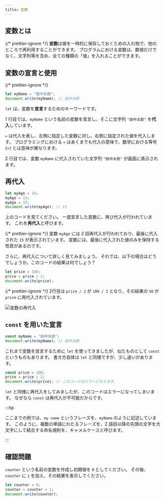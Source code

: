 ```yaml
---
title: 変数
---
```


## <Term>変数</Term>とは

{/* prettier-ignore */}
<Term>**変数**</Term>は値を一時的に保存しておくための入れ物で、他のところで再利用することができます。
プログラムにおける<Term>変数</Term>は、数値だけでなく、<Term>文字列</Term>等を含め、全ての種類の「<Term>値</Term>」を入れることができます。

## <Term>変数</Term>の<Term>宣言</Term>と使用

{/* prettier-ignore */}
```javascript
let myName = "田中太郎";
document.write(myName); // 田中太郎
```

`let` は、<Term>変数</Term>を<Term>**宣言**</Term>するためのキーワードです。

1 行目では、`myName` という名前の<Term>変数</Term>を<Term>宣言</Term>し、そこに文字列 `"田中太郎"` を<Term>**代入**</Term>しています。

`=` は<Term>代入</Term>を表し、左側に指定した<Term>変数</Term>に対し、右側に指定された<Term>値</Term>を<Term>代入</Term>します。
プログラミングにおける `=` はあくまでも代入の意味で、数学における等号 ($=$) とは意味が異なります。

2 行目では、<Term>変数</Term> `myName` に<Term>代入</Term>されていた<Term>文字列</Term> `"田中太郎"` が画面に表示されます。

## 再代入

```javascript
let myAge = 14;
myAge = 13;
myAge = 15;
document.write(myAge); // 15
```

上のコードを見てください。
一度宣言した変数に、再び代入が行われています。
これを**再代入**と呼びます。

{/* prettier-ignore */}
<Term>変数</Term> `myAge` には 2 回再<Term>代入</Term>が行われており、最後に<Term>代入</Term>された `15` が表示されています。
<Term>変数</Term>には、最後に<Term>代入</Term>された<Term>値</Term>のみを保持する性質があるのです。

さらに、再<Term>代入</Term>について詳しく見てみましょう。
それでは、以下の場合はどうでしょうか。このコードの結果は何でしょう？

```javascript
let price = 100;
price = price / 2;
document.write(price);
```

<ViewSource url={import.meta.url} path="_samples/compound-assignment" />

{/* prettier-ignore */}
2行目は `price / 2` が `100 / 2` となり、その結果の `50` が `price` に再代入されています。

![変数の再代入](./reassignment-evaluation.png)

## `const` を用いた宣言

```javascript
const myName = "田中太郎";
document.write(myName); // 田中太郎
```

これまで変数を宣言するために `let` を使ってきましたが、似たものとして `const` というものもあります。
書き方自体は `let` と同様ですが、少し違いがあります。

```javascript
const price = 100;
price = price / 2;
document.write(price); // このコードはエラーになります。
```

`let` と同様に再代入をしてみましたが、このコードはエラーになってしまいます。
なぜなら `const` は再代入が不可能だからです。

:::tip

ここまでの例では、`my name` というフレーズを、`myName` のように記述しています。
このように、複数の単語にわたるフレーズを、2 語目以降の先頭の文字を大文字にして結合する命名規則を、キャメルケースと呼びます。

:::

## 確認問題

`counter` という名前の変数を作成し初期値を `0` としてください。
その後、`counter` に `1` を加え、その結果を表示してください。

<Answer title="カウンター">

```javascript
let counter = 0;
counter = counter + 1;
document.write(counter);
```

<ViewSource url={import.meta.url} path="_samples/counter" />

</Answer>
